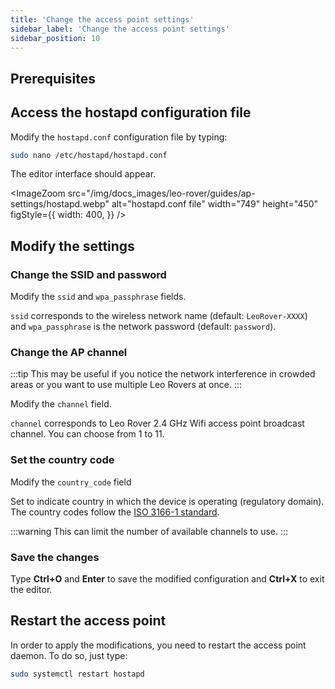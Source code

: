 ```yaml
---
title: 'Change the access point settings'
sidebar_label: 'Change the access point settings'
sidebar_position: 10
---
```



## Prerequisites

<LinkButton to="ssh" description="Connect via SSH" />

## Access the hostapd configuration file

Modify the `hostapd.conf` configuration file by typing:

```bash
sudo nano /etc/hostapd/hostapd.conf
```

The editor interface should appear.

<ImageZoom
  src="/img/docs_images/leo-rover/guides/ap-settings/hostapd.webp"
  alt="hostapd.conf file"
  width="749"
  height="450"
  figStyle={{
    width: 400,
  }}
/>

## Modify the settings

### Change the SSID and password

Modify the `ssid` and `wpa_passphrase` fields.

`ssid` corresponds to the wireless network name (default: `LeoRover-XXXX`) and `wpa_passphrase` is the network password (default: `password`).

### Change the AP channel

:::tip
This may be useful if you notice the network interference in crowded areas or you want to use multiple Leo Rovers at once.
:::

Modify the `channel` field.

`channel` corresponds to Leo Rover 2.4 GHz Wifi access point broadcast channel. You can choose from 1 to 11.

### Set the country code

Modify the `country_code` field

Set to indicate country in which the device is operating (regulatory domain). The country codes follow the
[ISO 3166-1 standard](https://en.wikipedia.org/wiki/ISO_3166-1#Current_codes).

:::warning
This can limit the number of available channels to use.
:::

### Save the changes

Type **Ctrl+O** and **Enter** to save the modified configuration and **Ctrl+X** to exit the editor.

## Restart the access point

In order to apply the modifications, you need to restart the access point daemon. To do so, just type:

```bash
sudo systemctl restart hostapd
```
